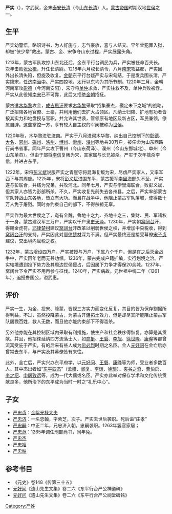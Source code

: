 {{NoteTA
|1 =zh-cn:严忠范; zh-hk:嚴忠範; zh-tw:嚴忠範;
}}
'''严实'''（{{bd|1182年||1240年||catIdx=嚴}}），字武叔，金末[[泰安|泰安]][[长清|长清]]（今[[山东|山东]][[长清|长清]]）人。[[蒙古帝国|蒙古帝国]]时期汉地[[世侯|世侯]]之一。

==生平==
严实幼警悟，略识诗书，为人好施与，志气豪放，喜与人结交。早年曾犯罪入狱，却被“侠少辈”救出。蒙古、金、宋争夺山东过程，严实展露头角。

1213年，蒙古军队攻掠山东北还后，金东平行台调民为兵，严实被任命百夫长。次年击败[[张汝楫|张汝楫]]，升任长清尉。1218年六月权长清令，八月[[南宋|南宋]]攻益都，严实因外出长清失陷，但旋及收复。[[金朝|金朝]]东平行台疑严实与宋勾结，于是发兵围长清，严实降宋，任[[济南|济南]][[治中|治中]]。严实四掠地，太行以东均为其所节制。1220年三月，金朝河南军攻[[彰德|彰德]]（今河南安阳），宋守将[[单仲|单仲]]求救，严实往救不及，单仲兵败被俘。严实从此役知[[南宋|南宋]]已不可靠，此后又拒绝[[金朝|金朝]]招抚。

蒙古遣[[木华黎|木华黎]]攻金，[[成吉思汗|成吉思汗]]要求[[木华黎|木华黎]]采取“招集豪杰，戡定未下之城”的战略，广泛招降各地官僚、土豪，并利用他们去扩大占领区。凡纳土归降、扩地有功者皆按其实力和地盘授与官职，并允许其世袭，管领原有地区及新占区，军民兼领，僚属自辟。这些掌控一方，享有较大自主权的军阀被称为[[世侯|世侯]]。

1220年秋，木华黎进驻[[济南|济南]]。严实于八月进谒木华黎，纳出自己控制下的[[彰德|彰德]]、[[大名府|大名]]、[[恩州|恩州]]、[[磁州|磁州]]、[[洺州|洺州]]、[[博州|博州]]、[[滑州|滑州]]、[[濬州|濬州]]等地共30万户，被任命为山东西路行尚书省事。同年严实攻下曹州（今山东荷泽）、濮州（今山东鄄城北）、单州（今山东单县）。但由于部将[[李信|李信]]复叛为宋，其家属与长兄被杀。严实于次年擒杀李信，并进占东平。

1222年，宋将[[彭义斌|彭义斌]]说服严实之青崖守将晁海复叛为宋，尽虏严实家人，又率军西下与其周旋。1225年，宋将[[彭义斌|彭义斌]]进围东平，蒙古援军[[孛里海|孛里海]]部久不至，严实遂与彭联合，并结为兄弟，共攻河北。同年七月，严实与孛里海联合，败彭义斌，但其家人亦皆为彭部所杀。不久，严实收复先前失去各州县。之后，严实率部蒙古军队转战山东各地，皆立有大功。而且在战争中，他阻止蒙古军队屠城，使得数十万人免于屠戮。同时亦约束自己的部下，不得杀掠无辜。

严实作为最大世侯之了，奄有全魏，鲁地十之九、齐地十之三，集财、民、军诸权于一身。蒙古建汉军三万户，严实以千户隶[[史天泽|史天泽]]。1230年，严实朝[[窝阔台|窝阔台]]汗，得赐金虎符。[[耶律楚材|耶律楚材]]建议[[窝阔台|窝阔台]]汗改革以削弱世侯之权，并增加中央税收，得到[[窝阔台汗|窝阔台汗]]的支持。严实因此对[[耶律楚材|耶律楚材]]深为不满。但严实最终还是接受幕僚[[宋子贞|宋子贞]]建议，交出境内赋税之权。

1232年，蒙古增设四万户，严实被授与万户，下属八个千户。但是在之后灭金战争中，严实因年老而无甚功绩。1236年，蒙古完成户籍扩编，实行划境之治。严实辖境遭到投下势力及其周边世侯侵占，后因属下力争才得保20余城。1237年，窝阔台下令严实不用再参与征伐。1240年，严实病故。元世祖中统二年（1261年），追授鲁国公，谥武惠。

==评价==
严实一生，为金、投宋、降蒙，皆视三方实力而变化反复，其目的皆为保存割据所得利益。不过，虽然投降蒙古，为蒙古开疆拓土效力，但是却尽其所能阻止蒙古军队屠戮百姓，救人无数，而且他亦能约束部下不得滥杀。

另外他亦能在其控制区域内采取有利措施，使生产和社会秩序得恢复，亦算是其贡献。并且，他招徕延纳四方流落士人，如[[商挺|商挺]]、[[王磐|王磐]]、[[李旭|李旭]]、[[徐世隆|徐世隆]]、[[康晔|康晔]]等都曾流寓受庇于严实，有的后来有些人成为[[忽必烈|忽必烈]]时期之名臣。金人[[元好问|元好问]]在金亡后亦曾常去东平，与严实及其幕僚皆有来往。

此外，金亡后，严实兴办东平府学，以[[元好问|元好问]]、[[王磐|王磐]]、[[康晔|康晔]]等为师，受业者多数百人。其中杰出者如“[[东平四杰|东平四杰]]”（[[孟祺|孟祺]]、[[阎复|阎复]]、[[李谦|李谦]]、[[徐琰|徐琰]]）、[[夹谷之奇|夹谷之奇]]、[[曹伯启|曹伯启]]、[[李之绍|李之绍]]、[[申屠致远|申屠致远]]等，成为一代大儒或名臣。严实亦此举对保存学术和文化传统贡献良多，他所治下的东平成为当时一时之“礼乐中心”。

==子女==

*[[严忠贞|严忠贞]]：[[金紫光禄大夫|金紫光禄大夫]]
*[[严忠济|严忠济]]：一名忠翰，字紫芝，次子。严实去世后袭职。死后谥“庄孝”
*[[严忠嗣|严忠嗣]]：中正二年，兄忠济入朝，忠嗣袭职。1263年罢官家居；
*[[严忠范|严忠范]]：1265年调任刑部尚书，同年免。
*[[严忠杰|严忠杰]]
*[[严忠裕|严忠裕]]
*[[严忠祜|严忠祜]]
==参考书目==
*《元史》卷148《传第三十五》
*[[元好问|元好问]]《遗山先生文集》卷二六《东平行台严公神道碑》
*[[元好问|元好问]]《遗山先生文集》卷二六《东平行台严公祠堂碑铭》

[[Category:严姓|Category:严姓]]